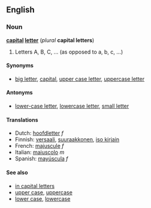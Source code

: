 == English ==
===Noun===
'''[[capital]] [[letter]]''' (''plural'' '''capital letters''')

# Letters A, B, C, ... (as opposed to a, b, c, ...)

====Synonyms====
*[[big letter]], [[capital]], [[upper case letter]], [[uppercase letter]]

====Antonyms====
*[[lower-case letter]], [[lowercase letter]], [[small letter]]

====Translations====
*Dutch: [[hoofdletter]] ''f''
*Finnish: [[versaali]], [[suuraakkonen]], [[iso kirjain]]
*French: [[majuscule]] ''f''
*Italian: [[maiuscolo]] ''m''
*Spanish: [[mayúscula]] ''f''

====See also====
*[[in capital letters]]
*[[upper case]], [[uppercase]]
*[[lower case]], [[lowercase]]